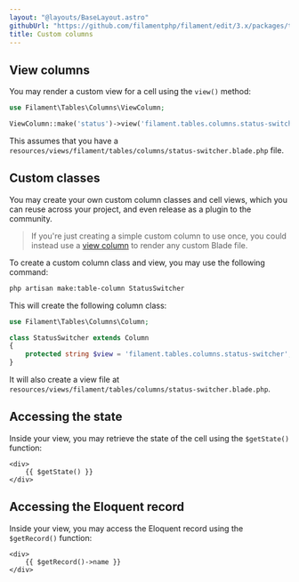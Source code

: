 ```yaml
---
layout: "@layouts/BaseLayout.astro"
githubUrl: "https://github.com/filamentphp/filament/edit/3.x/packages/tables/docs/03-columns/10-custom.md"
title: Custom columns
---
```


<LaracastsBanner
    title="Build a Custom Table Column"
    description="Watch the Build Advanced Components for Filament series on Laracasts - it will teach you how to build components, and you'll get to know all the internal tools to help you."
    url="https://laracasts.com/series/build-advanced-components-for-filament/episodes/10"
    series="building-advanced-components"
/>

## View columns

You may render a custom view for a cell using the `view()` method:

```php
use Filament\Tables\Columns\ViewColumn;

ViewColumn::make('status')->view('filament.tables.columns.status-switcher')
```

This assumes that you have a `resources/views/filament/tables/columns/status-switcher.blade.php` file.

## Custom classes

You may create your own custom column classes and cell views, which you can reuse across your project, and even release as a plugin to the community.

> If you're just creating a simple custom column to use once, you could instead use a [view column](#view-columns) to render any custom Blade file.

To create a custom column class and view, you may use the following command:

```bash
php artisan make:table-column StatusSwitcher
```

This will create the following column class:

```php
use Filament\Tables\Columns\Column;

class StatusSwitcher extends Column
{
    protected string $view = 'filament.tables.columns.status-switcher';
}
```

It will also create a view file at `resources/views/filament/tables/columns/status-switcher.blade.php`.

## Accessing the state

Inside your view, you may retrieve the state of the cell using the `$getState()` function:

```blade
<div>
    {{ $getState() }}
</div>
```

## Accessing the Eloquent record

Inside your view, you may access the Eloquent record using the `$getRecord()` function:

```blade
<div>
    {{ $getRecord()->name }}
</div>
```
